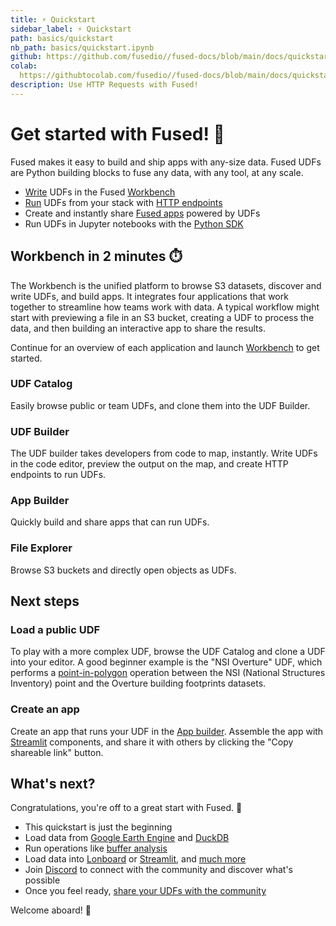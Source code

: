 ```yaml
---
title: ⚡ Quickstart
sidebar_label: ⚡ Quickstart
path: basics/quickstart
nb_path: basics/quickstart.ipynb
github: https://github.com/fusedio//fused-docs/blob/main/docs/quickstart.ipynb
colab:
  https://githubtocolab.com/fusedio//fused-docs/blob/main/docs/quickstart.ipynb
description: Use HTTP Requests with Fused!
---
```


# Get started with Fused! 🚀

Fused makes it easy to build and ship apps with any-size data. Fused UDFs are Python building blocks to fuse any data, with any tool, at any scale.


- [Write](/core-concepts/write/) UDFs in the Fused [Workbench](/workbench/overview/)
- [Run](/core-concepts/run/) UDFs from your stack with [HTTP endpoints](/core-concepts/run/#http-requests)
- Create and instantly share [Fused apps](/workbench/app-builder/) powered by UDFs
- Run UDFs in Jupyter notebooks with the [Python SDK](/python-sdk)

## Workbench in 2 minutes ⏱️

The Workbench is the unified platform to browse S3 datasets, discover and write UDFs, and build apps. It integrates four applications that work together to streamline how teams work with data. A typical workflow might start with previewing a file in an S3 bucket, creating a UDF to process the data, and then building an interactive app to share the results.

Continue for an overview of each application and launch [Workbench](https://www.fused.io/workbench) to get started.

### UDF Catalog

Easily browse public or team UDFs, and clone them into the UDF Builder.


### UDF Builder

The UDF builder takes developers from code to map, instantly. Write UDFs in the code editor, preview the output on the map, and create HTTP endpoints to run UDFs.


### App Builder

Quickly build and share apps that can run UDFs.



### File Explorer

Browse S3 buckets and directly open objects as UDFs.




## Next steps

### Load a public UDF

To play with a more complex UDF, browse the UDF Catalog and clone a UDF into your editor. A good beginner example is the "NSI Overture" UDF, which performs a [point-in-polygon](/user-guide/transform/geospatial/point-in-polygon/) operation between the NSI (National Structures Inventory) point and the Overture building footprints datasets.

### Create an app

Create an app that runs your UDF in the [App builder](/workbench/app-builder/). Assemble the app with [Streamlit](https://docs.streamlit.io/develop/api-reference) components, and share it with others by clicking the "Copy shareable link" button.


## What's next?

Congratulations, you're off to a great start with Fused. 🎉

- This quickstart is just the beginning
- Load data from [Google Earth Engine](/user-guide/in/gee/) and [DuckDB](/user-guide/in/duckdb/)
- Run operations like [buffer analysis](/user-guide/transform/geospatial/buffer/)
- Load data into [Lonboard](/user-guide/out/lonboard/) or [Streamlit](/user-guide/out/streamlit/), and [much more](/user-guide/tutorials/)
- Join [Discord](https://bit.ly/fused-discord) to connect with the community and discover what's possible
- Once you feel ready, [share your UDFs with the community](/python-sdk/contribute/)

Welcome aboard! 🚢
